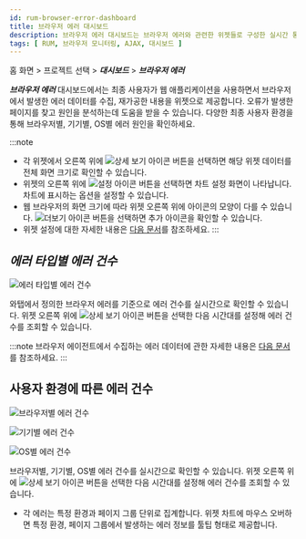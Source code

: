```yaml
---
id: rum-browser-error-dashboard
title: 브라우저 에러 대시보드
description: 브라우저 에러 대시보드는 브라우저 에러와 관련한 위젯들로 구성한 실시간 통계 데이터 대시보드입니다.
tags: [ RUM, 브라우저 모니터링, AJAX, 대시보드 ]
---
```


홈 화면 > 프로젝트 선택 > ***대시보드*** > ***브라우저 에러***

***브라우저 에러*** 대시보드에서는 최종 사용자가 웹 애플리케이션을 사용하면서 브라우저에서 발생한 에러 데이터를 수집, 재가공한 내용을 위젯으로 제공합니다. 오류가 발생한 페이지를 찾고 원인을 분석하는데 도움을 받을 수 있습니다. 다양한 최종 사용자 환경을 통해 브라우저별, 기기별, OS별 에러 원인을 확인하세요.

:::note
* 각 위젯에서 오른쪽 위에 ![상세 보기 아이콘](/img/ico-detail-mode.svg) 버튼을 선택하면 해당 위젯 데이터를 전체 화면 크기로 확인할 수 있습니다.
* 위젯의 오른쪽 위에 ![설정 아이콘](/img/ico-setting.svg) 버튼을 선택하면 차트 설정 화면이 나타납니다. 차트에 표시하는 옵션을 설정할 수 있습니다.
* 웹 브라우저의 화면 크기에 따라 위젯 오른쪽 위에 아이콘의 모양이 다를 수 있습니다. ![더보기 아이콘](/img/ico-more.svg) 버튼을 선택하면 추가 아이콘을 확인할 수 있습니다.
* 위젯 설정에 대한 자세한 내용은 [다음 문서](../dashboard/dashboard-widget-setting)를 참조하세요.
:::

## ***에러 타입별 에러 건수***

![에러 타입별 에러 건수](/img/rum-browser-err-count.png)

와탭에서 정의한 브라우저 에러를 기준으로 에러 건수를 실시간으로 확인할 수 있습니다. 위젯 오른쪽 위에 ![상세 보기 아이콘](/img/ico-detail-mode.svg) 버튼을 선택한 다음 시간대를 설정해 에러 건수를 조회할 수 있습니다. 

:::note
브라우저 에이전트에서 수집하는 에러 데이터에 관한 자세한 내용은 [다음 문서](rum-collect-data#error-event)를 참조하세요.
:::

## 사용자 환경에 따른 에러 건수

![브라우저별 에러 건수](/img/rum-browser-err-browser.png)

![기기별 에러 건수](/img/rum-browser-err-device.png)

![OS별 에러 건수](/img/rum-browser-err-os.png)

브라우저별, 기기별, OS별 에러 건수를 실시간으로 확인할 수 있습니다. 위젯 오른쪽 위에 ![상세 보기 아이콘](/img/ico-detail-mode.svg) 버튼을 선택한 다음 시간대를 설정해 에러 건수를 조회할 수 있습니다. 

* 각 에러는 특정 환경과 페이지 그룹 단위로 집계합니다. 위젯 차트에 마우스 오버하면 특정 환경, 페이지 그룹에서 발생하는 에러 정보를 툴팁 형태로 제공합니다.